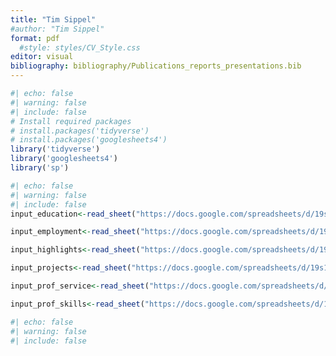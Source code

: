 ```yaml
---
title: "Tim Sippel"
#author: "Tim Sippel"
format: pdf
  #style: styles/CV_Style.css
editor: visual
bibliography: bibliography/Publications_reports_presentations.bib
---
```


```r
#| echo: false
#| warning: false
#| include: false
# Install required packages
# install.packages('tidyverse')
# install.packages('googlesheets4')
library('tidyverse')
library('googlesheets4')
library('sp')
```

```r
#| echo: false
#| warning: false
#| include: false
input_education<-read_sheet("https://docs.google.com/spreadsheets/d/19s1p6Xr73FTJmM69JTP5Jn807aG1K8VPsoimNpXw3xw/edit", sheet = "Education")

input_employment<-read_sheet("https://docs.google.com/spreadsheets/d/19s1p6Xr73FTJmM69JTP5Jn807aG1K8VPsoimNpXw3xw/edit", sheet = "Employment")

input_highlights<-read_sheet("https://docs.google.com/spreadsheets/d/19s1p6Xr73FTJmM69JTP5Jn807aG1K8VPsoimNpXw3xw/edit", sheet = "Highlights")

input_projects<-read_sheet("https://docs.google.com/spreadsheets/d/19s1p6Xr73FTJmM69JTP5Jn807aG1K8VPsoimNpXw3xw/edit", sheet = "Projects")

input_prof_service<-read_sheet("https://docs.google.com/spreadsheets/d/19s1p6Xr73FTJmM69JTP5Jn807aG1K8VPsoimNpXw3xw/edit", sheet = "Professional Service")

input_prof_skills<-read_sheet("https://docs.google.com/spreadsheets/d/19s1p6Xr73FTJmM69JTP5Jn807aG1K8VPsoimNpXw3xw/edit", sheet = "Skills & Qualifications")
```

```r
#| echo: false
#| warning: false
#| include: false



```
